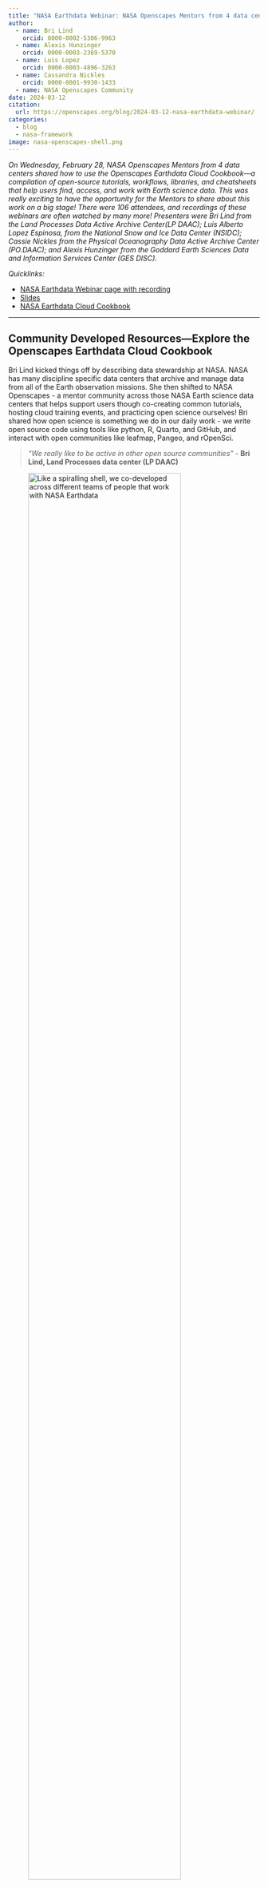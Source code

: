 ```yaml
---
title: "NASA Earthdata Webinar: NASA Openscapes Mentors from 4 data centers present the Earthdata Cloud Cookbook"
author: 
  - name: Bri Lind
    orcid: 0000-0002-5306-9963
  - name: Alexis Hunzinger
    orcid: 0000-0003-2369-5370
  - name: Luis Lopez
    orcid: 0000-0003-4896-3263
  - name: Cassandra Nickles  
    orcid: 0000-0001-9930-1433
  - name: NASA Openscapes Community
date: 2024-03-12 
citation:                                                                           
  url: https://openscapes.org/blog/2024-03-12-nasa-earthdata-webinar/ 
categories: 
  - blog    
  - nasa-framework 
image: nasa-openscapes-shell.png
---
```


*On Wednesday, February 28, NASA Openscapes Mentors from 4 data centers shared how to use the Openscapes Earthdata Cloud Cookbook—a compilation of open-source tutorials, workflows, libraries, and cheatsheets that help users find, access, and work with Earth science data. This was really exciting to have the opportunity for the Mentors to share about this work on a big stage! There were 106 attendees, and recordings of these webinars are often watched by many more! Presenters were Bri Lind from the Land Processes Data Active Archive Center(LP DAAC); Luis Alberto Lopez Espinosa, from the National Snow and Ice Data Center (NSIDC); Cassie Nickles from the Physical Oceanography Data Active Archive Center (PO.DAAC); and Alexis Hunzinger from the Goddard Earth Sciences Data and Information Services Center (GES DISC).*

*Quicklinks:*

-   [NASA Earthdata Webinar page with recording](https://www.earthdata.nasa.gov/learn/webinars-and-tutorials/openscapes-2024-02-28)
-   [Slides](https://docs.google.com/presentation/d/1VbWZREJAPTVUPeVK0s8JC-yw-x3n2044qKZC1I6E34I/edit?usp=sharing)
-   [NASA Earthdata Cloud Cookbook](https://nasa-openscapes.github.io/earthdata-cloud-cookbook/) <!---link to NASA Earthdata blog post when live --->

------------------------------------------------------------------------

## Community Developed Resources—Explore the Openscapes Earthdata Cloud Cookbook

Bri Lind kicked things off by describing data stewardship at NASA. NASA has many discipline specific data centers that archive and manage data from all of the Earth observation missions. She then shifted to NASA Openscapes - a mentor community across those NASA Earth science data centers that helps support users though co-creating common tutorials, hosting cloud training events, and practicing open science ourselves! Bri shared how open science is something we do in our daily work - we write open source code using tools like python, R, Quarto, and GitHub, and interact with open communities like leafmap, Pangeo, and rOpenSci.

::: blockquote-blue
> *"We really like to be active in other open source communities"* - **Bri Lind, Land Processes data center (LP DAAC)**
:::

![Like a spiralling shell, we co-developed across different teams of people that work with NASA Earthdata](nasa-openscapes-shell.png){fig-alt="figure with spiralling shell shape where each section has logos representing a segment of people who work with NASA Earthdata. Sections are labeled NASA Openscapes Mentor Community Values, NASA Archive Center Staff, Open Science Community. Text in box to right says 'Consistent feedback and iteration has shaped development of migration tools and support mechanisms'" width="85%" }

Bri showed an illustration we refer to as the "shell" that shows how like a spiraling shell we co-developed across different teams of people that work with NASA Earthdata. The way this plays out for us: We as a small mentor community (in gray at the top) are able bring our deep expertise about NASA Earthdata from our data centers together to co-develop and learn across the data centers. Then we share back and incorporate with our colleagues at each of our data centers (blue). This means more people and time focussing real-life users (yellow). And we incorporate what we learn back into the open science community (orange). She emphasized that our resources are built with consistent feedback and iteration has shaped development of migration tools and support mechanisms (purple)

Bri also shared that in addition to everything we've accomplished together, we've all learned new skills and developed new friendships. This trust and ability to work together helps all of the data centers: we can help diverse users and also address the common needs across all users.

## When to Cloud?

Alexis Hunzinger started the "When to Cloud" portion by reminding us that "Cloud" can mean multiple things at once - we also work with data from clouds in the sky!

What is the Cloud? An analogy is helpful: we can compare to how we shifted from renting physical movie DVDs from a store to how we now stream them online. When we think about scientific analysis in the Cloud, we can also think about streaming data. Like streaming a movie, we have to create an account with a provider, choose files from the provider’s archive, and then using your own device (computer), view and analyze with the provider’s resources (remote computers).

::: blockquote-blue
> *"What is the Cloud? Any internet-accessible system providing on-demand computing and distributed mass storage"* - **Alexis Hunzinger, Goddard Earth Sciences Data and Information Services Center (GES DISC)**
:::

![Slide from Alexis showing "What is the Cloud" for NASA Earthdata Cloud](what-is-the-cloud-nasa.png){fig-alt="slide screenshot titled 'What is the Cloud?' has central image of computer devices pointing up to a cloud. Left side shows imaage of North and South America with locations of AWS Global Cloud Infrastructure. Right side says 'Data Services: Some NASA Earthdata services are *hosted* on AWS, but are accessible to anyone with an internet connection' and 'Computing: “Rent” compute resources through AWS and use only what you need, when you need it (on-demand)'" width="85%" }

Now that we have a shared understanding of what is the Cloud, we can ask ourselves these questions to consider when to Cloud:

-   What is the data volume?
-   How long will it take to download?
-   Can you store all that data (cost and space)?
-   Do you have the computing power for processing?
-   Does your team need a common computing environment?
-   Do you need to share data at each step or just an end product?

The Cookbook chapter [When To ‘Cloud’](https://nasa-openscapes.github.io/earthdata-cloud-cookbook/when-to-cloud.html) section shares more!

## Openscapes Cloud Infrastructure

Luis Lopez said that once we have decided we will work in the Cloud, there are infrastructure considerations.

::: blockquote-blue
> *"We are working to bridge the technological gap as well as the knowledge gap to make it easer for everyone to get started in the Cloud"* - **Luis Lopez, National Snow and Ice Data Center (NSIDC)**
:::

Luis shared that working in the Cloud in a curated environment supports new learners by lowering technical barriers. In our NASA Openscapes JupyterHub managed by 2i2c, we're able to support Python, RStudio, MATLAB users, and users can also bring their own base image. AND, the ecosystem of packages like matplotlib and ggplot2 are available from any of those images! This is important since many researchers use a combination of tools.

![A slide from Luis: infrastructure like Jupyter, RStudio, and MATLAB that the user selects will work with the whole ecosytem of R and Python tools](cloud-infra-base-images.png){fig-alt="slide title 'Openscapes Cloud Infrastructure. Runtime is language agnostic'. Text to right 'Ecosystem Mix & match', Image of device with ecosystem logos. Left side image of 2i2c Cloud server options showing logos for Jupyter, RStudio, MATLAB, and docker" width="85%"}

## Earthdata Cloud Cookbook Walk-through

Cassie screenshared a live walk-through of the [NASA Earthdata Cloud Cookbook](https://nasa-openscapes.github.io/earthdata-cloud-cookbook). She pointed out the When to Cloud chapter, as well as a glossary and cheatsheets, Cloud environment setup (under active development), a 'How do I ...' chapter to do things like find and subset data, or use APIs, a Tutorials chapter with notebooks, and a chapter of workshops and hackathon materials developed by the Mentors.

::: blockquote-blue
> *"We would love for anyone to be able to contribute to this. If you're thinking, 'I have a workflow that I would love share', please send it our way"!* - **Cassie Nickles, Physical Oceanography Data Active Archive Center (PO.DAAC)**
:::

Cassie welcomed people to contribute - the Cookbook is built on Quarto and GitHub - and showed [how to cite](https://nasa-openscapes.github.io/earthdata-cloud-cookbook/#citation) the Cookbook.

![Slide from Cassie showing the NASA Earthdata Cloud Cookbook](cookbook-screenshot.png){fig-alt="screenshot of Cookbook home page with QR code to access it. Title 'Let's explore together'" width="85%"}

In closing, on behalf of the NASA Openscapes Mentors, Cassie shared her joy of working with this open community of people who are united around shared interests and needs.

![](open-community.png){fig-alt="We are an open community! cartoon of smiling animals on a landscape with green grass and a path, fox with a welcome sign. Text says People openly creating, sharing, teaching, collaborating united around shared interests (coding language, topic, discipline, etc.) with a culture of shared & continued learning; prioritizing diversity, equity, belonging that can connect online and/or in-person." width="85%"}
